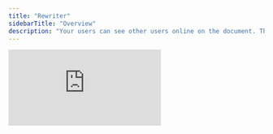 ```yaml
---
title: "Rewriter"
sidebarTitle: "Overview"
description: "Your users can see other users online on the document. This makes your app feel alive."
---
```


<iframe
  src="https://snippyly-demo-html-dev.web.app/landing-page-demo.html?feature=rewriter"
  allow="camera; microphone"
  frameborder="0"
  class="w-full"
></iframe>
